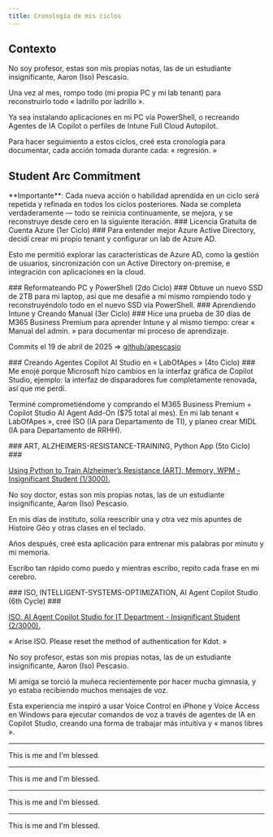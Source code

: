 ```yaml
---
title: Cronología de mis ciclos
---
```


## Contexto

No soy profesor, estas son mis propias notas, las de un estudiante insignificante, Aaron (Iso) Pescasio.

Una vez al mes, rompo todo (mi propia PC y mi lab tenant) para reconstruirlo todo « ladrillo por ladrillo ».

Ya sea instalando aplicaciones en mi PC vía PowerShell, o recreando Agentes de IA Copilot o perfiles de Intune Full Cloud Autopilot.

Para hacer seguimiento a estos ciclos, creé esta cronología para documentar, cada acción tomada durante cada: « regresión. »

## Student Arc Commitment


<Callout type="warn">
**Importante**: Cada nueva acción o habilidad aprendida en un ciclo será repetida y refinada en todos los ciclos posteriores. Nada se completa verdaderamente — todo se reinicia continuamente, se mejora, y se reconstruye desde cero en la siguiente iteración.
</Callout>

<Steps>
<Step>
### Licencia Gratuita de Cuenta Azure (1er Ciclo) ###
Para entender mejor Azure Active Directory, decidí crear mi propio tenant y configurar un lab de Azure AD. 

Esto me permitió explorar las características de Azure AD, como la gestión de usuarios, sincronización con un Active Directory on-premise, e integración con aplicaciones en la cloud.
</Step>

<Step>
### Reformateando PC y PowerShell (2do Ciclo) ###
Obtuve un nuevo SSD de 2TB para mi laptop, así que me desafié a mí mismo rompiendo todo y reconstruyéndolo todo en el nuevo SSD vía PowerShell.
</Step>

<Step>
### Aprendiendo Intune y Creando Manual (3er Ciclo) ###
Hice una prueba de 30 días de M365 Business Premium para aprender Intune y al mismo tiempo: crear « Manual del admin. » para documentar mi proceso de aprendizaje. 

Commits el 19 de abril de 2025 => [github/apescasio](https://github.com/apescasio/memo.apescasio.fr)
</Step>

<Step>
### Creando Agentes Copilot AI Studio en « LabOfApes » (4to Ciclo) ###
Me enojé porque Microsoft hizo cambios en la interfaz gráfica de Copilot Studio, ejemplo: la interfaz de disparadores fue completamente renovada, así que me perdí.

Terminé comprometiéndome y comprando el M365 Business Premium + Copilot Studio AI Agent Add-On ($75 total al mes). En mi lab tenant « LabOfApes », creé ISO (IA para Departamento de TI), y planeo crear MIDL (IA para Departamento de RRHH).

</Step>
<Step>
### ART, ALZHEIMERS-RESISTANCE-TRAINING, Python App (5to Ciclo) ###

[Using Python to Train Alzheimer’s Resistance (ART), Memory, WPM - Insignificant Student (1/3000).](https://www.youtube.com/watch?v=_bB--9vh2CY)

No soy doctor, estas son mis propias notas, las de un estudiante insignificante, Aaron (Iso) Pescasio.

En mis días de instituto, solía reescribir una y otra vez mis apuntes de Histoire Géo y otras clases en el teclado.

Años después, creé esta aplicación para entrenar mis palabras por minuto y mi memoria.

Escribo tan rápido como puedo y mientras escribo, repito cada frase en mi cerebro.

</Step>
<Step>
### ISO, INTELLIGENT-SYSTEMS-OPTIMIZATION, AI Agent Copilot Studio (6th Cycle) ###

[ISO, AI Agent Copilot Studio for IT Department - Insignificant Student (2/3000).](https://www.youtube.com/watch?v=LW2gVkjYrAw)

« Arise ISO. Please reset the method of authentication for Kdot. »

No soy profesor, estas son mis propias notas, las de un estudiante insignificante, Aaron (Iso) Pescasio.

Mi amiga se torció la muñeca recientemente por hacer mucha gimnasia, y yo estaba recibiendo muchos mensajes de voz.

Esta experiencia me inspiró a usar Voice Control en iPhone y Voice Access en Windows para ejecutar comandos de voz a través de agentes de IA en Copilot Studio, creando una forma de trabajar más intuitiva y « manos libres ».
</Step>
</Steps>

---

This is me and I'm blessed.

---

This is me and I'm blessed.

---

This is me and I'm blessed.

---

This is me and I'm blessed.